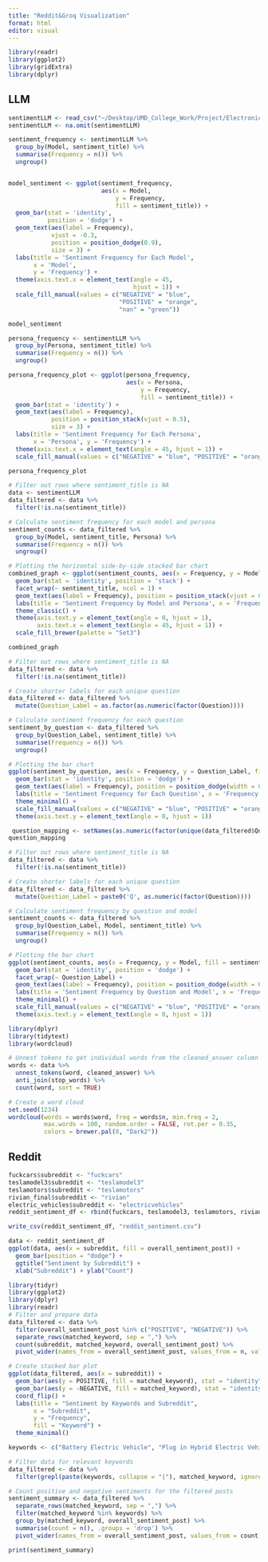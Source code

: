 ```yaml
---
title: "Reddit&Groq Visualization"
format: html
editor: visual
---
```


```r
library(readr)
library(ggplot2)
library(gridExtra)
library(dplyr)
```

## LLM

```r
sentimentLLM <- read_csv("~/Desktop/UMD_College_Work/Project/Electronic_Vehicle_Sentiment/WebScrapping/LLM/sentimentLLM.csv")
sentimentLLM <- na.omit(sentimentLLM)
```

```r
sentiment_frequency <- sentimentLLM %>%
  group_by(Model, sentiment_title) %>%
  summarise(Frequency = n()) %>%
  ungroup()


model_sentiment <- ggplot(sentiment_frequency, 
                          aes(x = Model, 
                              y = Frequency, 
                              fill = sentiment_title)) +
  geom_bar(stat = 'identity', 
           position = 'dodge') +
  geom_text(aes(label = Frequency), 
            vjust = -0.3, 
            position = position_dodge(0.9), 
            size = 3) +
  labs(title = 'Sentiment Frequency for Each Model', 
       x = 'Model', 
       y = 'Frequency') +
  theme(axis.text.x = element_text(angle = 45, 
                                   hjust = 1)) +
  scale_fill_manual(values = c("NEGATIVE" = "blue", 
                               "POSITIVE" = "orange", 
                               "nan" = "green"))

model_sentiment
```

```r
persona_frequency <- sentimentLLM %>%
  group_by(Persona, sentiment_title) %>%
  summarise(Frequency = n()) %>%
  ungroup()

persona_frequency_plot <- ggplot(persona_frequency, 
                                 aes(x = Persona, 
                                     y = Frequency, 
                                     fill = sentiment_title)) +
  geom_bar(stat = 'identity') +
  geom_text(aes(label = Frequency), 
            position = position_stack(vjust = 0.5), 
            size = 3) +
  labs(title = 'Sentiment Frequency for Each Persona', 
       x = 'Persona', y = 'Frequency') +
  theme(axis.text.x = element_text(angle = 45, hjust = 1)) +
  scale_fill_manual(values = c("NEGATIVE" = "blue", "POSITIVE" = "orange"))

persona_frequency_plot
```

```r
# Filter out rows where sentiment_title is NA
data <- sentimentLLM
data_filtered <- data %>%
  filter(!is.na(sentiment_title))

# Calculate sentiment frequency for each model and persona
sentiment_counts <- data_filtered %>%
  group_by(Model, sentiment_title, Persona) %>%
  summarise(Frequency = n()) %>%
  ungroup()

# Plotting the horizontal side-by-side stacked bar chart
combined_graph <- ggplot(sentiment_counts, aes(x = Frequency, y = Model, fill = Persona)) +
  geom_bar(stat = 'identity', position = 'stack') +
  facet_wrap(~ sentiment_title, ncol = 1) +
  geom_text(aes(label = Frequency), position = position_stack(vjust = 0.5), size = 3) +
  labs(title = 'Sentiment Frequency by Model and Persona', x = 'Frequency', y = 'Model') +
  theme_classic() +
  theme(axis.text.y = element_text(angle = 0, hjust = 1),
        axis.text.x = element_text(angle = 45, hjust = 1)) +
  scale_fill_brewer(palette = "Set3")
```

```r
combined_graph
```

```r
# Filter out rows where sentiment_title is NA
data_filtered <- data %>%
  filter(!is.na(sentiment_title))

# Create shorter labels for each unique question
data_filtered <- data_filtered %>%
  mutate(Question_Label = as.factor(as.numeric(factor(Question))))

# Calculate sentiment frequency for each question
sentiment_by_question <- data_filtered %>%
  group_by(Question_Label, sentiment_title) %>%
  summarise(Frequency = n()) %>%
  ungroup()

# Plotting the bar chart
ggplot(sentiment_by_question, aes(x = Frequency, y = Question_Label, fill = sentiment_title)) +
  geom_bar(stat = 'identity', position = 'dodge') +
  geom_text(aes(label = Frequency), position = position_dodge(width = 0.9), hjust = -0.1, size = 3) +
  labs(title = 'Sentiment Frequency for Each Question', x = 'Frequency', y = 'Question') +
  theme_minimal() +
  scale_fill_manual(values = c("NEGATIVE" = "blue", "POSITIVE" = "orange")) +
  theme(axis.text.y = element_text(angle = 0, hjust = 1))

 question_mapping <- setNames(as.numeric(factor(unique(data_filtered$Question))), unique(data_filtered$Question))
question_mapping
```

```r
# Filter out rows where sentiment_title is NA
data_filtered <- data %>%
  filter(!is.na(sentiment_title))

# Create shorter labels for each unique question
data_filtered <- data_filtered %>%
  mutate(Question_Label = paste0('Q', as.numeric(factor(Question))))

# Calculate sentiment frequency by question and model
sentiment_counts <- data_filtered %>%
  group_by(Question_Label, Model, sentiment_title) %>%
  summarise(Frequency = n()) %>%
  ungroup()

# Plotting the bar chart
ggplot(sentiment_counts, aes(x = Frequency, y = Model, fill = sentiment_title)) +
  geom_bar(stat = 'identity', position = 'dodge') +
  facet_wrap(~ Question_Label) +
  geom_text(aes(label = Frequency), position = position_dodge(width = 0.9), hjust = -0.1, size = 3) +
  labs(title = 'Sentiment Frequency by Question and Model', x = 'Frequency', y = 'Model') +
  theme_minimal() +
  scale_fill_manual(values = c("NEGATIVE" = "blue", "POSITIVE" = "orange")) +
  theme(axis.text.y = element_text(angle = 0, hjust = 1))
```

```r
library(dplyr)
library(tidytext)
library(wordcloud)

# Unnest tokens to get individual words from the cleaned_answer column
words <- data %>%
  unnest_tokens(word, cleaned_answer) %>%
  anti_join(stop_words) %>%
  count(word, sort = TRUE)

# Create a word cloud
set.seed(1234)
wordcloud(words = words$word, freq = words$n, min.freq = 2,
          max.words = 100, random.order = FALSE, rot.per = 0.35,
          colors = brewer.pal(8, "Dark2"))
```

## Reddit

```r
fuckcars$subreddit <- "fuckcars"
teslamodel3$subreddit <- "teslamodel3"
teslamotors$subreddit <- "teslamotors"
rivian_final$subreddit <- "rivian"
electric_vehicles$subreddit <- "electricvehicles"
reddit_sentiment_df <- rbind(fuckcars, teslamodel3, teslamotors, rivian_final, electric_vehicles)
```

```r
write_csv(reddit_sentiment_df, "reddit_sentiment.csv")
```

```r
data <- reddit_sentiment_df
ggplot(data, aes(x = subreddit, fill = overall_sentiment_post)) + 
  geom_bar(position = "dodge") + 
  ggtitle("Sentiment by Subreddit") + 
  xlab("Subreddit") + ylab("Count")
```

```r
library(tidyr)
library(ggplot2)
library(dplyr)
library(readr)
# Filter and prepare data
data_filtered <- data %>%
  filter(overall_sentiment_post %in% c("POSITIVE", "NEGATIVE")) %>%
  separate_rows(matched_keyword, sep = ",") %>%
  count(subreddit, matched_keyword, overall_sentiment_post) %>%
  pivot_wider(names_from = overall_sentiment_post, values_from = n, values_fill = 0)

# Create stacked bar plot
ggplot(data_filtered, aes(x = subreddit)) +
  geom_bar(aes(y = POSITIVE, fill = matched_keyword), stat = "identity", position = "stack") +
  geom_bar(aes(y = -NEGATIVE, fill = matched_keyword), stat = "identity", position = "stack") +
  coord_flip() +
  labs(title = "Sentiment by Keywords and Subreddit",
       x = "Subreddit",
       y = "Frequency",
       fill = "Keyword") +
  theme_minimal()
```

```r
keywords <- c("Battery Electric Vehicle", "Plug in Hybrid Electric Vehicle", "Hybrid Electric Vehicle", "gas", "sustainability", "sustainable", "environment")

# Filter data for relevant keywords
data_filtered <- data %>%
  filter(grepl(paste(keywords, collapse = "|"), matched_keyword, ignore.case = TRUE))

# Count positive and negative sentiments for the filtered posts
sentiment_summary <- data_filtered %>%
  separate_rows(matched_keyword, sep = ",") %>%
  filter(matched_keyword %in% keywords) %>%
  group_by(matched_keyword, overall_sentiment_post) %>%
  summarise(count = n(), .groups = 'drop') %>%
  pivot_wider(names_from = overall_sentiment_post, values_from = count, values_fill = list(count = 0))

print(sentiment_summary)
```
